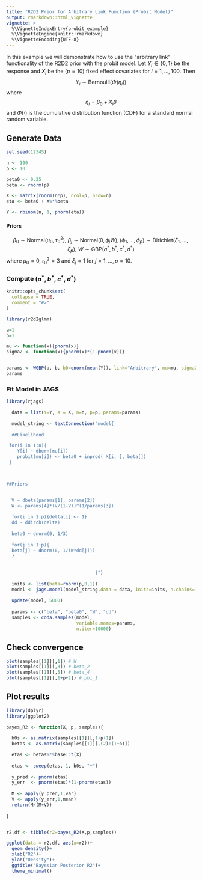 ```yaml
---
title: "R2D2 Prior for Arbitrary Link Function (Probit Model)"
output: rmarkdown::html_vignette
vignette: >
  %\VignetteIndexEntry{probit_example}
  %\VignetteEngine{knitr::rmarkdown}
  %\VignetteEncoding{UTF-8}
---
```


In this example we will demonstrate how to use the "arbitrary link" functionality of the R2D2 prior with the probit model. Let $Y_i\in\{0,1\}$ be the response and $X_i$ be the $(p=10)$ fixed effect covariates for $i=1,\dots,100$. Then
$$
  Y_i \sim\mathsf{Bernoulli}(\Phi(\eta_i))
$$
where
$$
  \eta_i = \beta_0 + X_i\beta
$$
and $\Phi(\cdot)$ is the cumulative distribution function (CDF) for a standard normal random variable.

## Generate Data

```r

set.seed(12345)

n <- 100
p <- 10

beta0 <- 0.25
beta <- rnorm(p)

X <- matrix(rnorm(n*p), ncol=p, nrow=n)
eta <- beta0 + X%*%beta

Y <- rbinom(n, 1, pnorm(eta))

```


#### Priors

$$
  \beta_0\sim\mathsf{Normal}(\mu_0,\tau_0^2),\ \beta_j\sim\mathsf{Normal}(0,\phi_j W), (\phi_1,\dots,\phi_p)\sim\mathsf{Dirichlet}(\xi_1,\dots,\xi_p),\
  W\sim\mbox{GBP}(a^*,b^*,c^*,d^*)
$$
where $\mu_0=0,\tau_0^2=3$ and $\xi_j=1$ for $j=1,\dots,p=10$.

### Compute $(a^*,b^*,c^*,d^*)$

```r
knitr::opts_chunk$set(
  collapse = TRUE,
  comment = "#>"
)
```

```r
library(r2d2glmm)
```

```r
a=1
b=1

mu <- function(x){pnorm(x)}
sigma2 <- function(x){pnorm(x)*(1-pnorm(x))}


params <- WGBP(a, b, b0=qnorm(mean(Y)), link="Arbitrary", mu=mu, sigma2=sigma2)
params
```



### Fit Model in JAGS

```r
library(rjags)

  data = list(Y=Y, X = X, n=n, p=p, params=params)
  
  model_string <- textConnection("model{
                               
  ##Likelihood

 for(i in 1:n){
    Y[i] ~ dbern(mu[i])  
    probit(mu[i]) <- beta0 + inprod( X[i, ], beta[])
 }


                              
##Priors


  V ~ dbeta(params[1], params[2])
  W <- params[4]*(V/(1-V))^(1/params[3])
  
  for(i in 1:p){delta[i] <- 1}
  dd ~ ddirch(delta)
  
  beta0 ~ dnorm(0, 1/3)
  
  for(j in 1:p){
  beta[j] ~ dnorm(0, 1/(W*dd[j]))
  }
  
        
                                 }")
  
  inits <- list(beta=rnorm(p,0,1))
  model <- jags.model(model_string,data = data, inits=inits, n.chains=1)
  
  update(model, 5000)
  
  params <- c("beta", "beta0", "W", "dd")
  samples <- coda.samples(model,
                          variable.names=params,
                          n.iter=10000)

```


## Check convergence

```r
plot(samples[[1]][,1]) # W
plot(samples[[1]][,3]) # beta_2
plot(samples[[1]][,5]) # beta_4
plot(samples[[1]][,1+p+2]) # phi_1

```


## Plot results

```r
library(dplyr)
library(ggplot2)

bayes_R2 <- function(X, p, samples){
  
  b0s <- as.matrix(samples[[1]][,1+p+1])
  betas <- as.matrix(samples[[1]][,(2):(1+p)])

  etas <- betas%*%base::t(X) 
  
  etas <- sweep(etas, 1, b0s, "+")
  
  y_pred <- pnorm(etas)
  y_err  <- pnorm(etas)*(1-pnorm(etas))
  
  M <- apply(y_pred,1,var)
  V <- apply(y_err,1,mean)
  return(M/(M+V))
  
}


r2.df <- tibble(r2=bayes_R2(X,p,samples))

ggplot(data = r2.df, aes(x=r2))+
  geom_density()+
  xlab("R2")+
  ylab("Density")+
  ggtitle("Bayesian Posterior R2")+
  theme_minimal()



```









